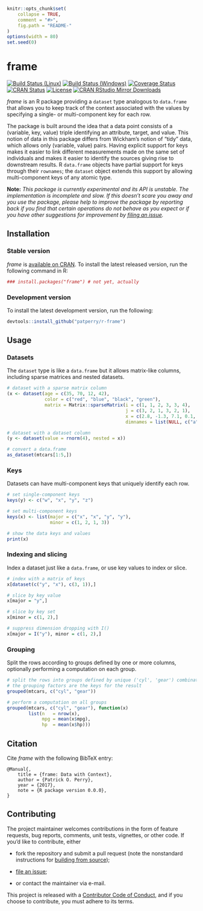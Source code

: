 <!-- README.md is generated from README.Rmd. Please edit that file -->

```r
knitr::opts_chunk$set(
    collapse = TRUE,
    comment = "#>",
    fig.path = "README-"
)
options(width = 80)
set.seed(0)
```

frame
=====

[![Build Status (Linux)][travis-badge]][travis]
[![Build Status (Windows)][appveyor-badge]][appveyor]
[![Coverage Status][codecov-badge]][codecov]
[![CRAN Status][cran-badge]][cran]
[![License][apache-badge]][apache]
[![CRAN RStudio Mirror Downloads][cranlogs-badge]][cran]


*frame* is an R package providing a `dataset` type analogous to `data.frame`
that allows you to keep track of the context associated with the values by
specifying a single- or multi-component key for each row.


The package is built around the idea that a data point consists of a
(variable, key, value) triple identifying an attribute, target, and value.
This notion of data in this package differs from Wickham's notion of "tidy"
data, which allows only (variable, value) pairs.  Having explicit support for
keys makes it easier to link different measurements made on the same set of
individuals and makes it easier to identify the sources giving rise to
downstream results.  R `data.frame` objects have partial support for keys
through their `rownames`; the `dataset` object extends this support by
allowing multi-component keys of any atomic type.


**Note:** *This package is currently experimental and its API is unstable. The
implementation is incomplete and slow. If this doesn't scare you away and you
use the package, please help to improve the package by reporting back if you
find that certain operations do not behave as you expect or if you have
other suggestions for improvement by [filing an issue][issues].*


Installation
------------

### Stable version

*frame* is [available on CRAN][cran]. To install the latest released version,
run the following command in R:

```r
### install.packages("frame") # not yet, actually
```

### Development version

To install the latest development version, run the following:

```r
devtools::install_github("patperry/r-frame")
```


Usage
-----

### Datasets

The `dataset` type is like a `data.frame` but it allows matrix-like columns,
including sparse matrices and nested datasets.

```r
# dataset with a sparse matrix column
(x <- dataset(age = c(35, 70, 12, 42),
              color = c("red", "blue", "black", "green"),
              matrix = Matrix::sparseMatrix(i = c(1, 1, 2, 3, 3, 4),
                                            j = c(3, 2, 1, 3, 2, 1),
                                            x = c(2.8, -1.3, 7.1, 0.1, -5.1, 3.8),
                                            dimnames = list(NULL, c("a", "b", "c")))))

# dataset with a dataset column
(y <- dataset(value = rnorm(4), nested = x))

# convert a data.frame
as_dataset(mtcars[1:5,])
```

### Keys

Datasets can have multi-component keys that uniquely identify each row.

```r
# set single-component keys
keys(y) <- c("w", "x", "y", "z")

# set multi-component keys
keys(x) <- list(major = c("x", "x", "y", "y"),
                minor = c(1, 2, 1, 3))

# show the data keys and values
print(x)
```

### Indexing and slicing

Index a dataset just like a `data.frame`, or use key values to index or slice.

```r
# index with a matrix of keys
x[dataset(c("y", "x"), c(3, 1)),]

# slice by key value
x[major = "y",]

# slice by key set
x[minor = c(1, 2),]

# suppress dimension dropping with I()
x[major = I("y"), minor = c(1, 2),]
```

### Grouping

Split the rows according to groups defined by one or more columns, optionally
performing a computation on each group.

```r
# split the rows into groups defined by unique ('cyl', 'gear') combinations;
# the grouping factors are the keys for the result
grouped(mtcars, c("cyl", "gear"))

# perform a computation on all groups
grouped(mtcars, c("cyl", "gear"), function(x)
        list(n   = nrow(x),
             mpg = mean(x$mpg),
             hp  = mean(x$hp)))
```


Citation
--------

Cite *frame* with the following BibTeX entry:

    @Manual{,
        title = {frame: Data with Context},
        author = {Patrick O. Perry},
        year = {2017},
        note = {R package version 0.0.0},
    }


Contributing
------------

The project maintainer welcomes contributions in the form of feature requests,
bug reports, comments, unit tests, vignettes, or other code.  If you'd like to
contribute, either

 + fork the repository and submit a pull request (note the nonstandard
   instructions for [building from source][building]);

 + [file an issue][issues];

 + or contact the maintainer via e-mail.

This project is released with a [Contributor Code of Conduct][conduct],
and if you choose to contribute, you must adhere to its terms.


[apache]: https://www.apache.org/licenses/LICENSE-2.0.html "Apache License, Version 2.0"
[apache-badge]: https://img.shields.io/badge/License-Apache%202.0-blue.svg "Apache License, Version 2.0"
[appveyor]: https://ci.appveyor.com/project/patperry/r-frame/branch/master "Continuous Integration (Windows)"
[appveyor-badge]: https://ci.appveyor.com/api/projects/status/github/patperry/r-frame?branch=master&svg=true "Continuous Inegration (Windows)"
[building]: #development-version "Building from Source"
[codecov]: https://codecov.io/github/patperry/r-frame?branch=master "Code Coverage"
[codecov-badge]: https://codecov.io/github/patperry/r-frame/coverage.svg?branch=master "Code Coverage"
[conduct]: https://github.com/patperry/r-frame/blob/master/CONDUCT.md "Contributor Code of Conduct"
[cran]: https://cran.r-project.org/package=frame "CRAN Page"
[cran-badge]: http://www.r-pkg.org/badges/version/frame "CRAN Page"
[cranlogs-badge]: http://cranlogs.r-pkg.org/badges/frame "CRAN Downloads"
[issues]: https://github.com/patperry/r-frame/issues "Issues"
[travis]: https://travis-ci.org/patperry/r-frame "Continuous Integration (Linux)"
[travis-badge]: https://api.travis-ci.org/patperry/r-frame.svg?branch=master "Continuous Integration (Linux)"
